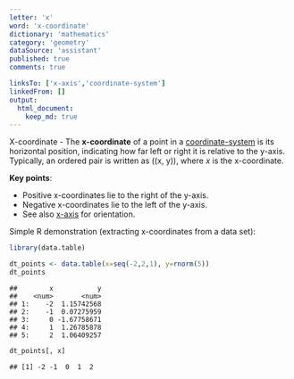 ```yaml
---
letter: 'x'
word: 'x-coordinate'
dictionary: 'mathematics'
category: 'geometry'
dataSource: 'assistant'
published: true
comments: true

linksTo: ['x-axis','coordinate-system']
linkedFrom: []
output:
  html_document:
    keep_md: true
---
```




<a id="x-coordinate">X-coordinate</a> - The **x-coordinate** of a point in a [coordinate-system](#coordinate-system) is its horizontal position, indicating how far left or right it is relative to the y-axis. Typically, an ordered pair is written as \((x, y)\), where $x$ is the x-coordinate.

**Key points**:
- Positive x-coordinates lie to the right of the y-axis.
- Negative x-coordinates lie to the left of the y-axis.
- See also [x-axis](#x-axis) for orientation.

Simple R demonstration (extracting x-coordinates from a data set):


``` r
library(data.table)

dt_points <- data.table(x=seq(-2,2,1), y=rnorm(5))
dt_points
```

```
##        x           y
##    <num>       <num>
## 1:    -2  1.15742568
## 2:    -1  0.07275959
## 3:     0 -1.67758671
## 4:     1  1.26785878
## 5:     2  1.06409257
```

``` r
dt_points[, x]
```

```
## [1] -2 -1  0  1  2
```
